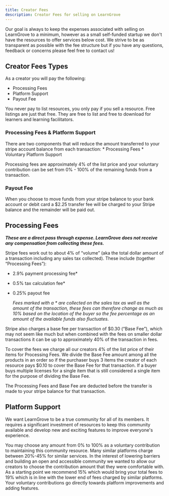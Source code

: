 ```yaml
---
title: Creator Fees
description: Creator Fees for selling on LearnGrove
---
```


Our goal is always to keep the expenses associated with selling on LearnGrove to a minimum, however as a small self-funded startup we don't have the resources to offer services below cost. We strive to be as transparent as possible with the fee structure but if you have any questions, feedback or concerns please feel free to contact us!

## Creator Fees Types

As a creator you will pay the following:
- Processing Fees
- Platform Support
- Payout Fee

You never pay to list resources, you only pay if you sell a resource. Free listings are just that free. They are free to list and free to download for learners and learning facilitators.

### Processing Fees & Platform Support

There are two components that will reduce the amount transferred to your stripe account balance from each transaction: 
    * Processing Fees
    * Voluntary Platform Support 

Processing fees are approximately 4% of the list price and your voluntary contribution can be set from 0% - 100% of the remaining funds from a transaction. 

### Payout Fee

When you choose to move funds from your stripe balance to your bank account or debit card a $2.25 transfer fee will be charged to your Stripe balance and the remainder will be paid out. 

## Processing Fees
***These are a direct pass through expense. LearnGrove does not receive any compensation from collecting these fees.***

Stripe fees work out to about 4% of “volume” (aka the total dollar amount of a transaction including any sales tax collected). 
These include (together “Processing Fees”): 
- 2.9% payment processing fee* 
- 0.5% tax calculation fee*
- 0.25% payout fee
    

    *Fees marked with a * are collected on the sales tax as well as the amount of the transaction, these fees can therefore change as much as 10% based on the location of the buyer so the fee percentage as an amount of the available funds also fluctuates.*

Stripe also charges a base fee per transaction of $0.30 (“Base Fee”), which may not seem like much but when combined with the fees on smaller dollar transactions it can be up to approximately 40% of the transaction in fees.

To cover the fees we charge all our creators 4% of the list price of their items for Processing Fees. We divide the Base Fee amount among all the products in an order so if the purchaser buys 3 items the creator of each resource pays $0.10 to cover the Base Fee for that transaction. If a buyer buys multiple licenses for a single item that is still considered a single item for the purpose of dividing the Base Fee.

The Processing Fees and Base Fee are deducted before the transfer is made to your stripe balance for that transaction.

## Platform Support 

We want LearnGrove to be a true community for all of its members. It requires a significant investment of resources to keep this community available and develop new and exciting features to improve everyone's experience. 

You may choose any amount from 0% to 100% as a voluntary contribution to maintaining this community resource. Many similar platforms charge between 20%-45% for similar services. In the interest of lowering barriers and building an open and accessible community we wanted to allow our creators to choose the contribution amount that they were comfortable with. As a starting point we recommend 15% which would bring your total fees to 19% which is in line with the lower end of fees charged by similar platforms. Your voluntary contributions go directly towards platform improvements and adding features. 